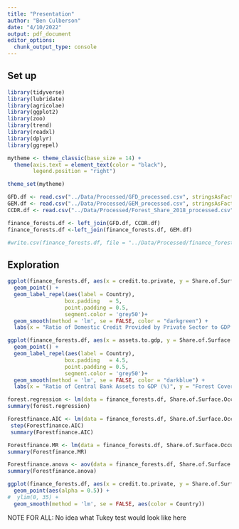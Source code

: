 ```yaml
---
title: "Presentation"
author: "Ben Culberson"
date: "4/10/2022"
output: pdf_document
editor_options: 
  chunk_output_type: console
---
```


## Set up

```r
library(tidyverse)
library(lubridate)
library(agricolae)
library(ggplot2)
library(zoo)
library(trend)
library(readxl)
library(dplyr)
library(ggrepel)

mytheme <- theme_classic(base_size = 14) +
  theme(axis.text = element_text(color = "black"), 
        legend.position = "right")

theme_set(mytheme)
```

```r
GFD.df <- read.csv("../Data/Processed/GFD_processed.csv", stringsAsFactors = TRUE)
GEM.df <- read.csv("../Data/Processed/GEM_processed.csv", stringsAsFactors = TRUE)
CCDR.df <- read.csv("../Data/Processed/Forest_Share_2018_processed.csv", stringsAsFactors = TRUE)

finance_forests.df <- left_join(GFD.df, CCDR.df)
finance_forests.df <-left_join(finance_forests.df, GEM.df)

```

```r
#write.csv(finance_forests.df, file = "../Data/Processed/finance_forests.csv", row.names=FALSE)
```

## Exploration

```r
ggplot(finance_forests.df, aes(x = credit.to.private, y = Share.of.Surface.Occupied.by.Forest)) + 
  geom_point() +
  geom_label_repel(aes(label = Country),
                  box.padding   = 5, 
                  point.padding = 0.5,
                  segment.color = 'grey50')+
  geom_smooth(method = 'lm', se = FALSE, color = "darkgreen") +
  labs(x = "Ratio of Domestic Credit Provided by Private Sector to GDP (%)", y = "Forest Coverage (%)", title = "Forest Coverage and Private Credit")
```
```r
ggplot(finance_forests.df, aes(x = assets.to.gdp, y = Share.of.Surface.Occupied.by.Forest, label=Country)) + 
  geom_point() +
  geom_label_repel(aes(label = Country),
                  box.padding   = 4.5, 
                  point.padding = 0.5,
                  segment.color = 'grey50')+
  geom_smooth(method = 'lm', se = FALSE, color = "darkblue") +
  labs(x = "Ratio of Central Bank Assets to GDP (%)", y = "Forest Coverage (%)", title = "Forest Coverage and Central Bank Assets")
```

```r
forest.regression <- lm(data = finance_forests.df, Share.of.Surface.Occupied.by.Forest ~ credit.to.private)
summary(forest.regression)

```

```r
Forestfinance.AIC <- lm(data = finance_forests.df, Share.of.Surface.Occupied.by.Forest ~ credit.to.private + assets.to.gdp)
 step(Forestfinance.AIC)
 summary(Forestfinance.AIC)

Forestfinance.MR <- lm(data = finance_forests.df, Share.of.Surface.Occupied.by.Forest ~ credit.to.private + assets.to.gdp)
summary(Forestfinance.MR)

```

```r
Forestfinance.anova <- aov(data = finance_forests.df, Share.of.Surface.Occupied.by.Forest ~ credit.to.private)
summary(Forestfinance.anova)
```

```r
ggplot(finance_forests.df, aes(x = credit.to.private, y = Share.of.Surface.Occupied.by.Forest, color = Country)) + 
  geom_point(aes(alpha = 0.5)) +
#  ylim(0, 35) +
  geom_smooth(method = 'lm', se = FALSE, aes(color = Country))

```

NOTE FOR ALL: No idea what Tukey test would look like here
